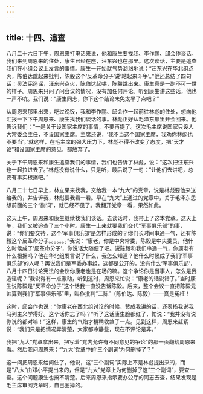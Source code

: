 ```yaml
---
---
---
```

title: 十四、追查
---



八月二十六日下午，周恩来打电话来说，他和康生要找我、李作鹏、邱会作谈话。我们来到周恩来的住处，康生已经在座，汪东兴也在那里。这次谈话，主要是追查我们在小组会议上发言的事情。康生一开始就气势汹汹地说：“汪东兴在华北组点火，陈伯达跳起来批判，陈毅这个‘反革命分子’说‘站起来斗争’。”他还总结了四句话：吴法宪造谣，汪东兴点火，陈伯达起哄，陈毅跳出来。康生真是一副不可一世的样子。周恩来只问了问会议的情况，没有加任何评论。听到康生讲这些话，他也一声不吭。我们说：“康生同志，你下这个结论未免太早了点吧？”

从周恩来那里出来，吃过晚饭，我和李作鹏、邱会作一起前往林彪的住处，想向他汇报一下下午周恩来、康生找我们谈话的事。林彪正好从毛泽东那里开会回来。他告诉我们：“一是关于设国家主席的事情，不要再提了。这次毛主席说国家只设人大常委会主任，不设国家主席。主席还说，‘我不当这个国家主席，我劝你林彪也不要当’。”就这样，在毛主席的强大压力下，林彪不得不改变了态度，把“天才论”和设国家主席的意见，都放弃了。

关于下午周恩来和康生追查我们的事情，我们也告诉了林彪，说：“这次把汪东兴也一起拉进去了。”林彪没有说什么，只是听，最后说了一句：“让他们去讲吧，总要有事实根据吧。”

八月二十七日早上，林立果来找我，交给我一本“九大”的党章，说是林彪要他来送给我的，并告诉我，林彪要我看一看。早在“九大”上通过的党章中，关于毛泽东思想前面的三个“副词”，就已经不见了。我翻开党章一看，果然如此。

这天上午，周恩来和康生继续找我们谈话。去谈话时，我带上了这本党章。这天上午，我们又被追查了三个小时。康生一上来就要我们交代“军事俱乐部”的事，说：“你们要交待，这个‘军事俱乐部’是怎样形成的？你们长时间串通一气，还有陈毅这个反革命分子。。。。。。。”我说：“康老，你是中央常委，陈毅是中央委员，他什么时候成了‘反革命分子’，你说话太随便了吧。说陈毅和我们串通一气，你康老有什么根据吗？他在华北组发言说了什么，我怎么知道？他什么时候成了我们‘军事俱乐部’的人呢？再说我们是军委办事组，这都是公开的，没有什么‘军事俱乐部’，八月十四日讨论宪法的会议你康老也是在场的嘛。这个争论你是当事人，怎么是我造谣呢？”我说得有一点激动，听到这时，周恩来忙说：“康老的话说错了。”当时康生说陈毅是“反革命分子”这个话我一直没告诉陈毅。后来，整个会议一直把陈毅元帅算到我们“军事俱乐部”里，叫作批判“二陈”（陈伯达、陈毅）——真是冤枉！

这时，邱会作也说：“你康老在西北组讨论的时候，赞成我讲的话，还表扬我说我马列主义学得好。这个话你忘了吗？”听了这话康生脸都红了，忙说：“我并没有说你说的都对嘛！”这样，康生的气焰才稍稍收敛了一点。见到这样，周恩来赶紧说：“我们只是把情况弄清楚，大家都冷静些，现在不评论是非。”

我把“九大”党章拿出来，把写着“党内允许有不同意见的争论”的那一页翻给周恩来看。然后我问周恩来：“‘九大’党章中的‘三个副词’为何删掉了？”

这一问把周恩来给问住了，他说，这“三个副词”实际上不是林彪提出来的，而是“八大”由邓小平提出来的，但是“九大”党章上为何删掉了这“三个副词”，要查一查。这个问题康生也搞不清楚。后来周恩来指示要办公厅的同志去查，结果发现是毛主席审阅党章时，自己圈掉的。